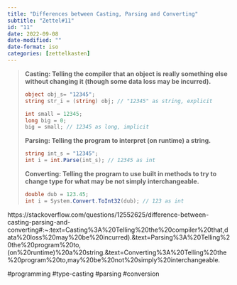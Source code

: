 ```yaml
---
title: "Differences between Casting, Parsing and Converting"
subtitle: "Zettel#11"
id: "11"
date: 2022-09-08
date-modified: ""
date-format: iso
categories: [zettelkasten]
---
```

> **Casting: Telling the compiler that an object is really something else without changing it (though some data loss may be incurred).**
>
> ```Cs
> object obj_s= "12345";
> string str_i = (string) obj; // "12345" as string, explicit
>
> int small = 12345;
> long big = 0;
> big = small; // 12345 as long, implicit
> ```
>
> **Parsing: Telling the program to interpret (on runtime) a string.**
>
> ```Cs
> string int_s = "12345";
> int i = int.Parse(int_s); // 12345 as int
> ```
>
> **Converting: Telling the program to use built in methods to try to change type for what may be not simply interchangeable.**
>
> ```Cs
> double dub = 123.45;
> int i = System.Convert.ToInt32(dub); // 123 as int
> ```

https://stackoverflow.com/questions/12552625/difference-between-casting-parsing-and-converting#:~:text=Casting%3A%20Telling%20the%20compiler%20that,data%20loss%20may%20be%20incurred).&text=Parsing%3A%20Telling%20the%20program%20to,(on%20runtime)%20a%20string.&text=Converting%3A%20Telling%20the%20program%20to,may%20be%20not%20simply%20interchangeable.

  #programming #type-casting #parsing #conversion
